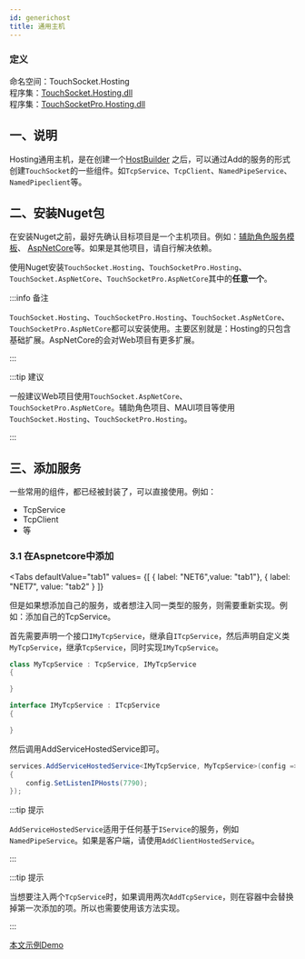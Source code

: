 ```yaml
---
id: generichost
title: 通用主机
---
```



### 定义

命名空间：TouchSocket.Hosting <br/>
程序集：[TouchSocket.Hosting.dll](https://www.nuget.org/packages/TouchSocket.Hosting)<br/>
程序集：[TouchSocketPro.Hosting.dll](https://www.nuget.org/packages/TouchSocketPro.Hosting)


## 一、说明

Hosting通用主机，是在创建一个[HostBuilder](https://learn.microsoft.com/zh-cn/dotnet/core/extensions/generic-host) 之后，可以通过Add的服务的形式创建`TouchSocket`的一些组件。如`TcpService`、`TcpClient`、`NamedPipeService`、`NamedPipeclient`等。


## 二、安装Nuget包

在安装Nuget之前，最好先确认目标项目是一个主机项目。例如：[辅助角色服务模板](https://learn.microsoft.com/zh-cn/dotnet/core/extensions/generic-host)、 [AspNetCore](https://learn.microsoft.com/zh-cn/aspnet/core)等。如果是其他项目，请自行解决依赖。

使用Nuget安装`TouchSocket.Hosting`、`TouchSocketPro.Hosting`、`TouchSocket.AspNetCore`、`TouchSocketPro.AspNetCore`其中的**任意一个**。

:::info 备注

`TouchSocket.Hosting`、`TouchSocketPro.Hosting`、`TouchSocket.AspNetCore`、`TouchSocketPro.AspNetCore`都可以安装使用。主要区别就是：Hosting的只包含基础扩展。AspNetCore的会对Web项目有更多扩展。

:::  

:::tip 建议

一般建议Web项目使用`TouchSocket.AspNetCore`、`TouchSocketPro.AspNetCore`。辅助角色项目、MAUI项目等使用`TouchSocket.Hosting`、`TouchSocketPro.Hosting`。

:::  

## 三、添加服务

一些常用的组件，都已经被封装了，可以直接使用。例如：

- TcpService
- TcpClient
- 等

### 3.1 在Aspnetcore中添加

<Tabs
  defaultValue="tab1"
  values=
  {[
    { label: "NET6",value: "tab1"},
    { label: "NET7", value: "tab2" }
  ]}
>
<TabItem value="tab1">
</TabItem>
<TabItem value="tab2">
</TabItem>
</Tabs>

但是如果想添加自己的服务，或者想注入同一类型的服务，则需要重新实现。例如：添加自己的TcpService。

首先需要声明一个接口`IMyTcpService`，继承自`ITcpService`，然后声明自定义类`MyTcpService`，继承`TcpService`，同时实现`IMyTcpService`。

```csharp showLineNumbers
class MyTcpService : TcpService, IMyTcpService
{

}

interface IMyTcpService : ITcpService
{

}
```

然后调用AddServiceHostedService即可。

```csharp showLineNumbers
services.AddServiceHostedService<IMyTcpService, MyTcpService>(config =>
{
    config.SetListenIPHosts(7790);
});
```

:::tip 提示

`AddServiceHostedService`适用于任何基于`IService`的服务，例如`NamedPipeService`。如果是客户端，请使用`AddClientHostedService`。

:::  

:::tip 提示

当想要注入两个`TcpService`时，如果调用两次`AddTcpService`，则在容器中会替换掉第一次添加的项。所以也需要使用该方法实现。

:::  

[本文示例Demo](https://gitee.com/RRQM_Home/TouchSocket/tree/master/examples/Hosting)